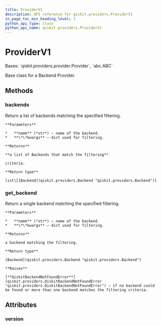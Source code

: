 ```yaml
---
title: ProviderV1
description: API reference for qiskit.providers.ProviderV1
in_page_toc_min_heading_level: 1
python_api_type: class
python_api_name: qiskit.providers.ProviderV1
---
```


# ProviderV1

<Class id="qiskit.providers.ProviderV1" isDedicatedPage={true} github="https://github.com/qiskit/qiskit/tree/stable/0.20/qiskit/providers/provider.py" signature="ProviderV1">
  Bases: `qiskit.providers.provider.Provider`, `abc.ABC`

  Base class for a Backend Provider.

  ## Methods

  ### backends

  <Function id="qiskit.providers.ProviderV1.backends" signature="abstract ProviderV1.backends(name=None, **kwargs)">
    Return a list of backends matching the specified filtering.

    **Parameters**

    *   **name** (*str*) – name of the backend.
    *   **\*\*kwargs** – dict used for filtering.

    **Returns**

    **a list of Backends that match the filtering**

    criteria.

    **Return type**

    list\[[Backend](qiskit.providers.Backend "qiskit.providers.Backend")]
  </Function>

  ### get\_backend

  <Function id="qiskit.providers.ProviderV1.get_backend" signature="ProviderV1.get_backend(name=None, **kwargs)">
    Return a single backend matching the specified filtering.

    **Parameters**

    *   **name** (*str*) – name of the backend.
    *   **\*\*kwargs** – dict used for filtering.

    **Returns**

    a backend matching the filtering.

    **Return type**

    [Backend](qiskit.providers.Backend "qiskit.providers.Backend")

    **Raises**

    [**QiskitBackendNotFoundError**](qiskit.providers.QiskitBackendNotFoundError "qiskit.providers.QiskitBackendNotFoundError") – if no backend could be found or more than one backend matches the filtering criteria.
  </Function>

  ## Attributes

  ### version

  <Attribute id="qiskit.providers.ProviderV1.version" attributeValue="1" />
</Class>

